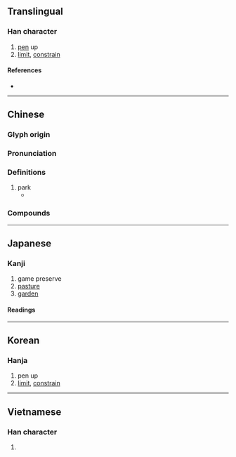 {{character info}}
==Translingual==

===Han character===
{{Han char|rn=31|rad=囗|as=06|sn=9|four=60227|canj=WKB|ids=⿴囗有}}

# [[pen]] up
# [[limit]], [[constrain]]

====References====
* {{Han ref|kx=0218.080|dkj=04756|dj=0446.100|hdz=10717.200|uh=56FF|ud=22271|bh=ABAA|bd=43946}}

----

==Chinese==
{{zh-forms|alt=𧆘}}

===Glyph origin===
{{Han etym}}

===Pronunciation===
{{zh-pron
|m=yòu
|m-s=
|c=jau6
|c-t=
|g=
|h=pfs=
|j=
|md=
|mn=ml:iū
|mn-t=
|w=
|x=
|oc=y
|cat=
}}

===Definitions===
{{zh-hanzi}}

# park
#* {{zh-x|王 在 靈-囿，麀-鹿 攸 伏，<br>麀鹿 濯-濯、白 鳥 翯-翯，<br>王 在 靈 沼，於 牣{rèn} 魚 躍。|The king was in the numinous '''park''', where the does were lying down, -<br>The does, so sleek and fat; with the white birds glistening.<br>The king was by the numinous pond; - how full was it of fishes leaping about!|ref=Shijing}}

===Compounds===
{{zh-der|九囿|囿於}}

----

==Japanese==

===Kanji===
{{ja-kanji|grade=|rs=囗06}}

# game preserve
# [[pasture]]
# [[garden]]

====Readings====
{{ja-readings
|goon=いく<ゐく, う
|kanon=いく<ゐく, ゆう<いう
|kun=その-
}}

----

==Korean==

===Hanja===
{{ko-hanja|hangeul=유|rv=yu|mr=yu}}

# pen up
# [[limit]], [[constrain]]

----

==Vietnamese==

===Han character===
{{vi-readings|reading=hữu|rs=囗06}}

# {{rfdef|vi|sort=囗06}}
